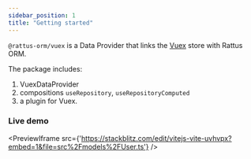 ```yaml
---
sidebar_position: 1
title: "Getting started"
---
```


`@rattus-orm/vuex` is a Data Provider that links the [Vuex](https://vuex.vuejs.org/) store with Rattus ORM.

The package includes:
1. VuexDataProvider
2. compositions `useRepository`, `useRepositoryComputed`
3. a plugin for Vuex.

### Live demo
<PreviewIframe src={'https://stackblitz.com/edit/vitejs-vite-uvhvpx?embed=1&file=src%2Fmodels%2FUser.ts'} />

